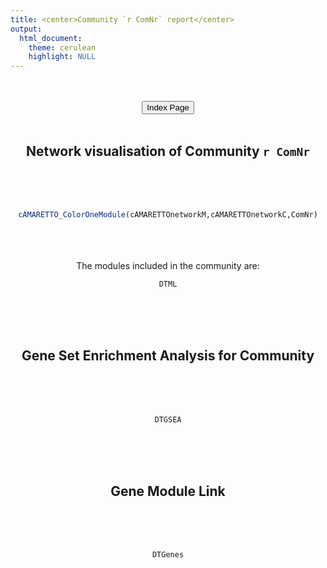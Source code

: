 ```yaml
---
title: <center>Community `r ComNr` report</center>
output: 
  html_document:
    theme: cerulean
    highlight: NULL
---
```


<center>

<br><br>
<a href="../index.html"><button type="button"  class="btn btn-primary">Index Page</button></a>
<br><br>

## Network visualisation of Community `r ComNr`
<br><br><br>
```r
cAMARETTO_ColorOneModule(cAMARETTOnetworkM,cAMARETTOnetworkC,ComNr)
```
<br><br><br>
The modules included in the community are:
```r
DTML
```
<br><br><br>

## Gene Set Enrichment Analysis for Community
<br><br><br>
```r
DTGSEA
```
<br><br><br>

## Gene Module Link
<br><br><br>
```r
DTGenes
```
<br><br><br>
</center>
